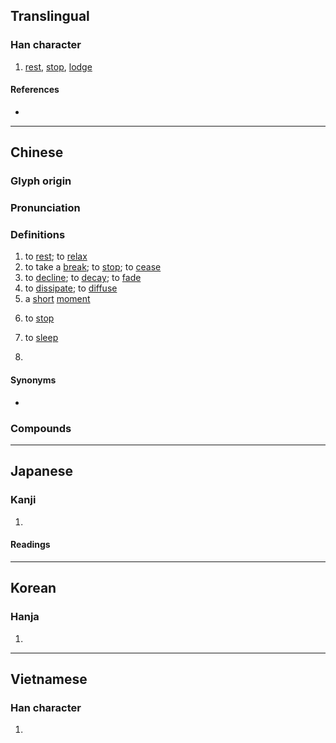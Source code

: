 {{character info}}
==Translingual==

===Han character===
{{Han char|rn=76|rad=欠|as=09|sn=13|four=67782|canj=AVNO|ids=⿰曷欠}}

# [[rest]], [[stop]], [[lodge]]

====References====
* {{Han ref|kx=0570.150|dkj=16141|dj=0958.160|hdz=32145.070|uh=6B47|ud=27463|bh=B7B2|bd=47026}}

----

==Chinese==
{{zh-forms}}

===Glyph origin===
{{Han etym}}

===Pronunciation===
{{zh-pron
|m=xiē
|m-s=
|c=hit3,kit3
|c_note=kit3 - nonstandard variant in certain compounds
|c-t=
|g=
|h=pfs=hiet
|j=
|mb=hṳĕ
|md=hiók
|mn=ml:hiat/xm,qz,tp,kh,tn,tc,hc,lk,sx,km,mg:hioh/zz:hehⁿ/yl:heh
|mn_note=hiat - literary; hioh/hehⁿ/heh - vernacular
|mn-t=hiah4
|w=4xiq
|x=
|mc=y
|oc=y
|cat=
}}

===Definitions===
{{zh-hanzi}}

# to [[rest]]; to [[relax]]
# to take a [[break]]; to [[stop]]; to [[cease]]
# to [[decline]]; to [[decay]]; to [[fade]]
# to [[dissipate]]; to [[diffuse]]
# a [[short]] [[moment]]
# {{lb|zh|Teochew}} to [[stop]]
# {{lb|zh|dialectal}} to [[sleep]]
# {{lb|zh|dated|_|Shanghainese Wu}} {{n-g|Used to indicate that a verb has been experienced by the speaker.}}
#: {{zh-syn|歇過|tr=-}}
#: {{zh-x|先起頭 來 歇過 否？勿曾 來 歇過|tr=|Have [you] been here in the beginning? No, [I] have not been here|SH|ref='''2010''': Qian Nairong,  {{lang|zh|《從〈滬語便商〉所見的老上海話時態》}} (Tenses and Aspects? Old Shanghainese as Found in the Book Huyu Bian Shang)}}

====Synonyms====
* {{sense|to rest}}
{{zh-syn-saurus|休息}}

===Compounds===
{{zh-der|困歇|停歇|半歇|密歇斯|休歇|少歇|宿歇|安歇|不歇|一歇|歇息|歇腳|歇頂|歇業|歇力|歇足|歇拍|歇心|歇歇腳|歇會兒|故歇|歇宿|歇夏|歇馬杯|晏歇|歇泊|消歇|歇處|歇乏|歇手|歇馬|氣歇|歇腿|歇班|歇斯底里|歇後語|歇工|歇晌|歇涼|衰歇|間歇湖|討安歇|間歇噴泉|間歇泉|間歇|間歇熱|歇馬廟|黃歇口|歇熱:hioh-joa̍h;Min Nan|歇寒:hioh-kôaⁿ;Min Nan}}

{{zh-cat|Elementary}}

----

==Japanese==

===Kanji===
{{ja-kanji|grade=|rs=欠09}}

# {{rfdef|ja|sort=欠09}}

====Readings====
{{ja-readings
|goon=こち
|kanon=けつ
|kun=や-める, つきる}}

----

==Korean==

===Hanja===
{{ko-hanja|hangeul=헐|eumhun=|rv=heol|mr=hŏl|y=hel}}

# {{rfdef|ko|sort=欠09}}

----

==Vietnamese==

===Han character===
{{vi-readings|reading=hết, hít, yết, hét, hiết, hớt|rs=欠09}}

# {{rfdef|vi|sort=欠09}}
